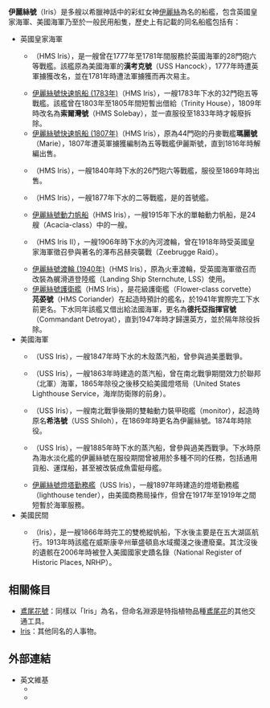 '''伊麗絲號'''（Iris）是多艘以希臘神話中的彩虹女神[[伊麗絲|伊麗絲]]為名的船艦，包含英國皇家海軍、美國海軍乃至於一般民用船隻，歷史上有記載的同名船艦包括有：

*英國皇家海軍
** {{link-en|漢考克號快速帆船 (1776年)|USS Hancock (1776)|伊麗斯號快速帆船}}（HMS Iris），是一艘曾在1777年至1781年間服務於英國海軍的28門砲六等戰艦。該艦原為美國海軍的'''漢考克號'''（USS Hancock），1777年時遭英軍擄獲改名，並在1781年時遭法軍擄獲而再次易主。
** [[伊麗絲號快速帆船_(1783年)|伊麗絲號快速帆船 (1783年)]]（HMS Iris），一艘1783年下水的32門砲五等戰艦。該艦曾在1803年至1805年間短暫出借給{{link-en|燈塔與領航公會|Trinity House}}（Trinity House），1809年時改名為'''索爾灣號'''（HMS Solebay），並一直服役至1833年時才報廢拆除。
** [[伊麗絲號快速帆船_(1807年)|伊麗絲號快速帆船 (1807年)]]（HMS Iris），原為44門砲的丹麥戰艦'''瑪麗號'''（Marie），1807年遭英軍擄獲編制為五等戰艦伊麗斯號，直到1816年時解編出售。
** {{link-en|伊麗絲號快速帆船 (1840年)|HMS Iris (1840)}}（HMS Iris），一艘1840年時下水的26門砲六等戰艦，服役至1869年時出售。
** {{link-en|伊麗絲號巡洋艦 (1877年)|HMS Iris (1877)}}（HMS Iris），一艘1877年下水的二等戰艦，是{{link-en|伊麗斯級巡洋艦|Iris-class cruiser}}的首號艦。
** [[伊麗絲號動力帆船|伊麗絲號動力帆船]]（HMS Iris），一艘1915年下水的單軸動力帆船，是24艘{{link-en|刺槐級動力帆船|Acacia-class sloop|刺槐級}}（Acacia-class）中的一艘。
** {{link-en|伊麗絲二號渡輪|HMS Iris II}}（HMS Iris II），一艘1906年時下水的內河渡輪，曾在1918年時受英國皇家海軍徵召參與著名的澤布呂赫突襲戰（Zeebrugge Raid）。
** [[伊麗絲號渡輪_(1940年)|伊麗絲號渡輪 (1940年)]]（HMS Iris），原為火車渡輪，受英國海軍徵召而改裝為艉滑道登陸艦（Landing Ship Sternchute, LSS）使用。
** [[芫荽號護衛艦_(K183)|伊麗絲號護衛艦]]（HMS Iris），是花級護衛艦（Flower-class corvette）'''芫荽號'''（HMS Coriander）在起造時預計的艦名，於1941年實際完工下水前更名。下水同年該艦又借出給法國海軍，更名為'''德托亞指揮官號'''（Commandant Detroyat），直到1947年時才歸還英方，並於隔年除役拆除。
* 美國海軍
** {{link-en|伊麗絲號蒸汽船 (1847年)|USS Iris (1847)}}（USS Iris），一艘1847年時下水的木殼蒸汽船，曾參與過美墨戰爭。
** {{link-en|伊麗絲號蒸汽船 (1863年)|USS Iris (1863)}}（USS Iris），一艘1863年時建造的蒸汽船，曾在南北戰爭期間效力於聯邦（北軍）海軍，1865年除役之後移交給美國燈塔局（United States Lighthouse Service，海岸防衛隊的前身）。
** {{link-en|希洛號裝甲砲艦 (1965年)|USS Shiloh (1865)|伊麗絲號裝甲砲艦}}（USS Iris），一艘南北戰爭後期的雙軸動力裝甲砲艦（monitor），起造時原名'''希洛號'''（USS Shiloh），在1869年時更名為伊麗絲號。1874年時除役。
** {{link-en|伊麗絲號蒸汽船 (1885年)|USS Iris (1885)}}（USS Iris），一艘1885年時下水的蒸汽船，曾參與過美西戰爭。下水時原為海水淡化艦的伊麗絲號在服役期間曾被用於多種不同的任務，包括通用貨船、運煤船，甚至被改裝成魚雷艇母艦。
** [[伊麗絲號燈塔勤務艦|伊麗絲號燈塔勤務艦]]（USS Iris），一艘1897年時建造的燈塔勤務艦（lighthouse tender），由美國商務局操作，但曾在1917年至1919年之間短暫於海軍服務。
* 美國民間
** {{link-en|伊麗絲號縱帆船|Iris (shipwreck)}}（Iris），是一艘1866年時完工的雙桅縱帆船，下水後主要是在五大湖區航行。1913年時該艦在威斯康辛州華盛頓島水域擱淺之後遭廢棄。其沈沒後的遺骸在2006年時被登入美國國家史蹟名錄（National Register of Historic Places, NRHP）。

==相關條目==
* [[鳶尾花號|鳶尾花號]]：同樣以「Iris」為名，但命名淵源是特指植物品種[[鳶尾花|鳶尾花]]的其他交通工具。
* [[Iris|Iris]]：其他同名的人事物。

==外部連結==
* 英文維基
** {{link-en|HMS Iris|HMS Iris}}
** {{link-en|USS Iris|USS Iris}}

{{disambig|cat=四字消歧義}}